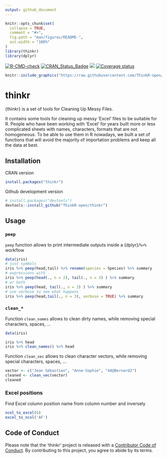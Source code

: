 ```yaml
---
output: github_document
---
```


<!-- README.md is generated from README.Rmd. Please edit that file -->

```r
knitr::opts_chunk$set(
  collapse = TRUE,
  comment = "#>",
  fig.path = "man/figures/README-",
  out.width = "100%"
)
library(thinkr)
library(dplyr)
```

<!-- badges: start -->
[![R-CMD-check](https://github.com/ThinkR-open/thinkr/workflows/R-CMD-check/badge.svg)](https://github.com/ThinkR-open/thinkr/actions)
[![CRAN_Status_Badge](http://www.r-pkg.org/badges/version/thinkr)](https://cran.r-project.org/package=thinkr)
[![](http://cranlogs.r-pkg.org/badges/thinkr)](https://cran.r-project.org/package=thinkr)
[![Coverage status](https://codecov.io/gh/ThinkR-open/thinkr/branch/master/graph/badge.svg)](https://codecov.io/github/ThinkR-open/thinkr?branch=master)
<!-- badges: end -->




```r
knitr::include_graphics("https://raw.githubusercontent.com/ThinkR-open/thinkr/master/inst/img/thinkr-hex-thinkr-package.png")
```

# thinkr

{thinkr} is a set of tools for Cleaning Up Messy Files.  

It contains some tools for cleaning up messy 'Excel' files to be suitable for R. People who have been working with 'Excel' for years built more or less complicated sheets with names, characters, formats that are not homogeneous. To be able to use them in R nowadays, we built a set of functions that will avoid the majority of importation problems and keep all the data at best.

## Installation

CRAN version
```r
install.packages("thinkr")
```

Github development version
```r
# install.packages("devtools")
devtools::install_github("ThinkR-open/thinkr")
```

## Usage

### `peep`
`peep` function allows to print intermediate outputs inside a {dplyr}/`%>%` workflow 

```r
data(iris)
# just symbols
iris %>% peep(head,tail) %>% rename(species = Species) %>% summary
# expressions with .
iris %>% peep(head(., n = 2), tail(., n = 3) ) %>% summary
# or both
iris %>% peep(head, tail(., n = 3) ) %>% summary
# use verbose to see what happens
iris %>% peep(head,tail(., n = 3), verbose = TRUE) %>% summary
```

### `clean_*`

Function `clean_names` allows to clean dirty names, while removing special characters, spaces, ...

```r
data(iris)

iris %>% head
iris %>% clean_names() %>% head
```

Function `clean_vec` allows to clean character vectors, while removing special characters, spaces, ...

```r
vector <- c("Jean Sébastien", "Anne-Sophie", "44@Bernard2")
cleaned <- clean_vec(vector)
cleaned
```

### Excel positions

Find Excel column position name from column number and inversely

```r
ncol_to_excel(6)
excel_to_ncol('AF')
```

## Code of Conduct

Please note that the 'thinkr' project is released with a [Contributor Code of Conduct](CODE_OF_CONDUCT.md). By contributing to this project, you agree to abide by its terms.
